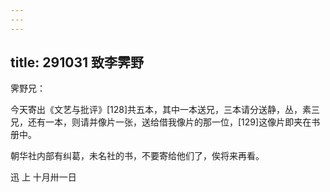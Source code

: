 ```yaml
---
---
---
```

title: 291031 致李霁野
---




霁野兄：

今天寄出《文艺与批评》[128]共五本，其中一本送兄，三本请分送静，丛，素三兄，还有一本，则请并像片一张，送给借我像片的那一位，[129]这像片即夹在书册中。

朝华社内部有纠葛，未名社的书，不要寄给他们了，俟将来再看。

迅 上 十月卅一日